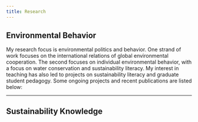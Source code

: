 ```yaml
---
title: Research
---
```


## Environmental Behavior


My research focus is environmental politics and behavior. One strand of work focuses on the international relations of global environmental cooperation. The second focuses on individual environmental behavior, with a focus on water conservation and sustainability literacy.  My interest in teaching has also led to projects on sustainability literacy and graduate student pedagogy.  Some ongoing projects and recent publications are listed below:


----

## Sustainability Knowledge

